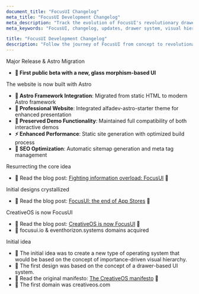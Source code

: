 ```yaml
---
document_title: "FocusUI Changelog"
meta_title: "FocusUI Development Changelog"
meta_description: "Track the evolution of FocusUI's revolutionary drawer-based UI system with importance-driven visual hierarchy."
meta_keywords: "FocusUI, changelog, updates, drawer system, visual hierarchy, UI framework"

title: "FocusUI Development Changelog"
description: "Follow the journey of FocusUI from concept to revolutionary interface design system."
---
```


<Changelog date="September 28th 2025">
<Badge type="success">Major Release & Astro Migration</Badge>

- **🎨 First public beta with a new, glass morphism-based UI**

<Badge type="info">The website is now built with Astro</Badge>

- **🚀 Astro Framework Integration**: Migrated from static HTML to modern Astro framework
- **🎨 Professional Website**: Integrated alfadev-astro-starter theme for enhanced presentation
- **🔗 Preserved Demo Functionality**: Maintained full compatibility of both interactive demos
- **⚡ Enhanced Performance**: Static site generation with optimized build process
- **📱 SEO Optimization**: Automatic sitemap generation and meta tag management

</Changelog>

<Changelog date="September 21st 2025">
<Badge type="info">Resurrecting the core idea</Badge>

- 📖 Read the blog post: [Fighting information overload: FocusUI](https://andraskora.com/fighting-information-overload-focusui/) 🔗

</Changelog>

<Changelog date="December 15th 2020">
<Badge type="info">Initial designs crystallized</Badge>

- 📖 Read the blog post: [FocusUI: the end of App Stores](https://andraskora.com/focusui-the-end-of-app-stores/) 🔗

</Changelog>

<Changelog date="October 13th 2020">
<Badge type="info">CreativeOS is now FocusUI</Badge>

- 📖 Read the blog post: [CreativeOS is now FocusUI](https://andraskora.com/creativeos-is-now-focusui/) 🔗
- 🚀 focusui.io & eventhorizon.systems domains acquired

</Changelog>

<Changelog date="March 24th 2008">
<Badge type="info">Initial idea</Badge>

- 🧩 The initial idea was to create a new type of operating system that would be based on the concept of importance-driven visual hierarchy.
- 🎨 The first design was based on the concept of a drawer-based UI system.
- 📖 Read the original manifesto: [The CreativeOS manifesto](https://andraskora.com/the-creativeos-manifesto/) 🔗
- 🔌 The first domain was creativeos.com

</Changelog>

